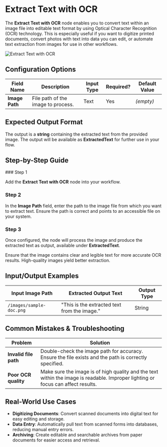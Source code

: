
# Extract Text with OCR

The **Extract Text with OCR** node enables you to convert text within an image file into editable text format by using Optical Character Recognition (OCR) technology. This is especially useful if you want to digitize printed documents, convert photos with text into data you can edit, or automate text extraction from images for use in other workflows.

![Extract Text with OCR](./extract-text-with-ocr.png)

## Configuration Options

| Field Name     | Description                        | Input Type | Required? | Default Value |
| -------------- | ---------------------------------- | ---------- | --------- | ------------- |
| **Image Path** | File path of the image to process. | Text       | Yes       | _(empty)_     |

## Expected Output Format

The output is a **string** containing the extracted text from the provided image. The output will be available as **ExtractedText** for further use in your flow.

## Step-by-Step Guide

<Steps>
### Step 1

Add the **Extract Text with OCR** node into your workflow.

### Step 2

In the **Image Path** field, enter the path to the image file from which you want to extract text. Ensure the path is correct and points to an accessible file on your system.

### Step 3

Once configured, the node will process the image and produce the extracted text as output, available under **ExtractedText**.

</Steps>

<Callout type="info" title="Tip">
  Ensure that the image contains clear and legible text for more accurate OCR
  results. High-quality images yield better extraction.
</Callout>

## Input/Output Examples

| Input Image Path         | Extracted Output Text                        | Output Type |
| ------------------------ | -------------------------------------------- | ----------- |
| `/images/sample-doc.png` | "This is the extracted text from the image." | String      |

## Common Mistakes & Troubleshooting

| Problem               | Solution                                                                                                                         |
| --------------------- | -------------------------------------------------------------------------------------------------------------------------------- |
| **Invalid file path** | Double-check the image path for accuracy. Ensure the file exists and the path is correctly specified.                            |
| **Poor OCR quality**  | Make sure the image is of high quality and the text within the image is readable. Improper lighting or focus can affect results. |

## Real-World Use Cases

- **Digitizing Documents**: Convert scanned documents into digital text for easy editing and storage.
- **Data Entry**: Automatically pull text from scanned forms into databases, reducing manual entry errors.
- **Archiving**: Create editable and searchable archives from paper documents for easier access and retrieval.
